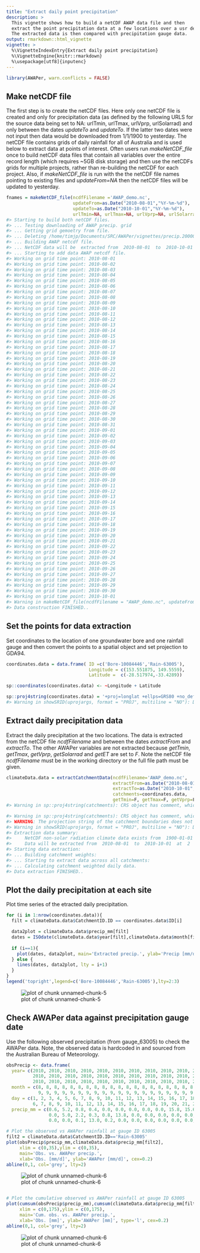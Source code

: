 ```yaml
---
title: "Extract daily point precipitation"
description: >
  This vignette shows how to build a netCDF AWAP data file and then
  extract the point precipitation data at a few locations over a usr defined period.
  The extracted data is then compared with precipitation gauge data.
output: rmarkdown::html_vignette
vignette: >
  %\VignetteIndexEntry{Extract daily point precipitation}
  %\VignetteEngine{knitr::rmarkdown}
  %\usepackage[utf8]{inputenc}
---
```





```r
library(AWAPer, warn.conflicts = FALSE)
```

## Make netCDF file
The first step is to create the netCDF files. Here only one netCDF file is created and only for precipitation data (as defined by the following URLS for the source data being set to NA: urlTmin, urlTmax, urlVprp, urlSolarrad) and only between the dates _updateTo_ and _updateTo_. If the latter two dates were not input then data would be downloaded from 1/1/1900 to yesterday. The netCDF file contains grids of daily rainfall for all of Australia and is used below to extract data at points of interest. Often users run _makeNetCDF_file_ once to build netCDF data files that contain all variables over the entire record length (which requires ~5GB disk storage) and then use the netCDFs grids for multiple projects, rather than re-building the netCDF for each project. Also, if _makeNetCDF_file_ is run with the the netCDF file names pointing to existing files and _updateFrom=NA_ then the netCDF files will be updated to yesterday.


```r
fnames = makeNetCDF_file(ncdfFilename ='AWAP_demo.nc',
                         updateFrom=as.Date("2010-08-01","%Y-%m-%d"),
                         updateTo=as.Date("2010-10-01","%Y-%m-%d"),
                         urlTmin=NA, urlTmax=NA, urlVprp=NA, urlSolarrad=NA)
#> Starting to build both netCDF files.
#> ... Testing downloading of AWAP precip. grid
#> ... Getting grid gemoetry from file.
#> ... Deleting /home/timjp/Documents/SRC/AWAPer/vignettes/precip.20000101.grid.gz
#> ... Building AWAP netcdf file.
#> ... NetCDF data will be  extracted from  2010-08-01  to  2010-10-01
#> ... Starting to add data AWAP netcdf file.
#> Working on grid time point: 2010-08-01
#> Working on grid time point: 2010-08-02
#> Working on grid time point: 2010-08-03
#> Working on grid time point: 2010-08-04
#> Working on grid time point: 2010-08-05
#> Working on grid time point: 2010-08-06
#> Working on grid time point: 2010-08-07
#> Working on grid time point: 2010-08-08
#> Working on grid time point: 2010-08-09
#> Working on grid time point: 2010-08-10
#> Working on grid time point: 2010-08-11
#> Working on grid time point: 2010-08-12
#> Working on grid time point: 2010-08-13
#> Working on grid time point: 2010-08-14
#> Working on grid time point: 2010-08-15
#> Working on grid time point: 2010-08-16
#> Working on grid time point: 2010-08-17
#> Working on grid time point: 2010-08-18
#> Working on grid time point: 2010-08-19
#> Working on grid time point: 2010-08-20
#> Working on grid time point: 2010-08-21
#> Working on grid time point: 2010-08-22
#> Working on grid time point: 2010-08-23
#> Working on grid time point: 2010-08-24
#> Working on grid time point: 2010-08-25
#> Working on grid time point: 2010-08-26
#> Working on grid time point: 2010-08-27
#> Working on grid time point: 2010-08-28
#> Working on grid time point: 2010-08-29
#> Working on grid time point: 2010-08-30
#> Working on grid time point: 2010-08-31
#> Working on grid time point: 2010-09-01
#> Working on grid time point: 2010-09-02
#> Working on grid time point: 2010-09-03
#> Working on grid time point: 2010-09-04
#> Working on grid time point: 2010-09-05
#> Working on grid time point: 2010-09-06
#> Working on grid time point: 2010-09-07
#> Working on grid time point: 2010-09-08
#> Working on grid time point: 2010-09-09
#> Working on grid time point: 2010-09-10
#> Working on grid time point: 2010-09-11
#> Working on grid time point: 2010-09-12
#> Working on grid time point: 2010-09-13
#> Working on grid time point: 2010-09-14
#> Working on grid time point: 2010-09-15
#> Working on grid time point: 2010-09-16
#> Working on grid time point: 2010-09-17
#> Working on grid time point: 2010-09-18
#> Working on grid time point: 2010-09-19
#> Working on grid time point: 2010-09-20
#> Working on grid time point: 2010-09-21
#> Working on grid time point: 2010-09-22
#> Working on grid time point: 2010-09-23
#> Working on grid time point: 2010-09-24
#> Working on grid time point: 2010-09-25
#> Working on grid time point: 2010-09-26
#> Working on grid time point: 2010-09-27
#> Working on grid time point: 2010-09-28
#> Working on grid time point: 2010-09-29
#> Working on grid time point: 2010-09-30
#> Working on grid time point: 2010-10-01
#> Warning in makeNetCDF_file(ncdfFilename = "AWAP_demo.nc", updateFrom = as.Date("2010-08-01", : Thesolar radiation data netCDF file will not be built or updated.
#> Data construction FINISHED..
```

## Set the points for data extraction
Set coordinates to the location of one groundwater bore and one rainfall gauge and then convert the points to a spatial object and set projection to GDA94.

```r
coordinates.data = data.frame( ID =c('Bore-10084446','Rain-63005'),
                               Longitude = c(153.551875, 149.5559),
                               Latitude =  c(-28.517974,-33.4289))

sp::coordinates(coordinates.data) <- ~Longitude + Latitude

sp::proj4string(coordinates.data) = '+proj=longlat +ellps=GRS80 +no_defs'
#> Warning in showSRID(uprojargs, format = "PROJ", multiline = "NO"): Discarded datum Unknown based on GRS80 ellipsoid in CRS definition
```

## Extract daily precipitation data 
Extract the daily precipitation at the two locations. The data is extracted from the netCDF file _ncdfFilename_ and between the dates _extractFrom_ and _extractTo_. The other AWAPer variables are not extracted because _getTmin_, _getTmax_, _getVprp_, _getSolarrad_ and _getET_ are set to _F_. Note the netCDF file _ncdfFilename_ must be in the working directory or the full file path must be given.

```r
climateData.data = extractCatchmentData(ncdfFilename='AWAP_demo.nc',
                                        extractFrom=as.Date("2010-08-01","%Y-%m-%d"),
                                        extractTo=as.Date("2010-10-01","%Y-%m-%d"),
                                        catchments=coordinates.data,
                                        getTmin=F, getTmax=F, getVprp=F, getSolarrad=F, getET=F)
#> Warning in sp::proj4string(catchments): CRS object has comment, which is lost in output

#> Warning in sp::proj4string(catchments): CRS object has comment, which is lost in output
#> WARNING: The projection string of the catchment boundaries does not appear to be +proj=longlat +ellps=GRS80. Attempting to transform coordinates...
#> Warning in showSRID(uprojargs, format = "PROJ", multiline = "NO"): Discarded datum Unknown based on GRS80 ellipsoid in CRS definition
#> Extraction data summary:
#>     NetCDF non-solar radiation climate data exists from  1900-01-01  to  2010-10-01
#>     Data will be extracted from  2010-08-01  to  2010-10-01  at  2  catchments
#> Starting data extraction:
#> ... Building catchment weights:
#> ... Starting to extract data across all catchments:
#> ... Calculating catchment weighted daily data.
#> Data extraction FINISHED..
```

## Plot the daily precipitation at each site
Plot time series of the etracted daily precipitation.


```r
for (i in 1:nrow(coordinates.data)){
  filt = climateData.data$CatchmentID.ID == coordinates.data$ID[i]

  data2plot = climateData.data$precip_mm[filt]
  dates = ISOdate(climateData.data$year[filt],climateData.data$month[filt],climateData.data$day[filt])
  
  if (i==1){
    plot(dates, data2plot, main='Extracted precip.', ylab='Precip [mm/d]', xlab='Date [day/month]', type='l',lty = i+1, cex=0.2)
  } else {
    lines(dates, data2plot, lty = i+1)
  }
}
legend('topright',legend=c('Bore-10084446','Rain-63005'),lty=2:3)
```

![plot of chunk unnamed-chunk-5](unnamed-chunk-5-1.png)

## Check AWAPer data against precipitation gauge date
Use the following observed precipitation (from gauge_63005) to check the AWAPer data. Note, the observed data is hardcoded in and sourced from the Australian Bureau of Meteorology.


```r
obsPrecip <- data.frame(
  year= c(2010, 2010, 2010, 2010, 2010, 2010, 2010, 2010, 2010, 2010, 2010, 2010, 2010, 2010, 2010, 2010, 2010, 2010, 2010, 2010, 2010,
          2010, 2010, 2010, 2010, 2010, 2010, 2010, 2010, 2010, 2010, 2010, 2010, 2010, 2010, 2010, 2010, 2010, 2010, 2010, 2010, 2010,
          2010, 2010, 2010, 2010, 2010, 2010, 2010, 2010, 2010, 2010, 2010, 2010, 2010, 2010, 2010, 2010, 2010, 2010, 2010, 2010),
  month = c(8, 8, 8, 8, 8, 8, 8, 8, 8, 8, 8, 8, 8, 8, 8, 8, 8, 8, 8, 8, 8, 8, 8, 8, 8, 8, 8, 8, 8, 8, 8, 9, 9, 9, 9, 9,
            9, 9, 9, 9, 9, 9, 9, 9, 9, 9, 9, 9, 9, 9, 9, 9, 9, 9, 9, 9, 9, 9, 9, 9, 9, 10),
  day = c(1, 2, 3, 4, 5, 6, 7, 8, 9, 10, 11, 12, 13, 14, 15, 16, 17, 18, 19, 20, 21, 22, 23, 24, 25, 26, 27, 28, 29, 30, 31, 1, 2, 3, 4, 5,
          6, 7, 8, 9, 10, 11, 12, 13, 14, 15, 16, 17, 18, 19, 20, 21, 22, 23, 24, 25, 26, 27, 28, 29, 30, 1),
  precip_mm = c(0.6, 5.2, 0.8, 0.4, 0.0, 0.0, 0.0, 0.0, 0.0, 15.8, 15.6, 7.6, 0.7, 0.4, 1.4, 1.0, 0.0, 0.0, 30.4, 1.0, 0.0,
                0.0, 5.0, 2.2, 0.3, 0.8, 13.8, 0.0, 0.0, 0.0, 0.0, 0.0, 0.0, 0.5, 13.8, 15.2, 0.4, 0.2, 0.0, 0.0, 12.4, 0.9,
                0.0, 0.0, 0.1, 13.0, 0.2, 0.0, 0.0, 0.0, 0.0, 0.0, 0.0, 0.0, 0.0, 0.0, 0.0, 0.3, 0.0, 0.0, 0.0, 0.0))

# Plot the observed vs AWAPer rainfall at gauge ID 63005
filt2 = climateData.data$CatchmentID.ID=='Rain-63005'
plot(obsPrecip$precip_mm,climateData.data$precip_mm[filt2],
     xlim = c(0,35),ylim = c(0,35),
     main='Obs. vs. AWAPer precip.',
     xlab='Obs. [mm/d]', ylab='AWAPer [mm/d]', cex=0.2)
abline(0,1, col='grey', lty=2)
```

![plot of chunk unnamed-chunk-6](unnamed-chunk-6-1.png)

```r

# Plot the cumulative observed vs AWAPer rainfall at gauge ID 63005
plot(cumsum(obsPrecip$precip_mm),cumsum(climateData.data$precip_mm[filt2]),
     xlim = c(0,175),ylim = c(0,175),
     main='Cum. obs. vs. AWAPer precip.',
     xlab='Obs. [mm]', ylab='AWAPer [mm]', type='l', cex=0.2)
abline(0,1, col='grey', lty=2)
```

![plot of chunk unnamed-chunk-6](unnamed-chunk-6-2.png)
